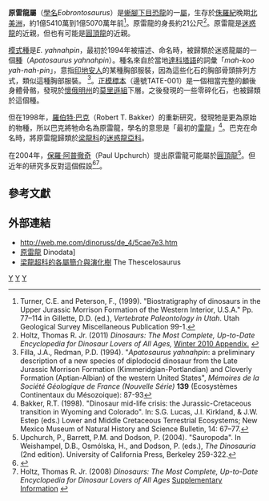 {{Automatic Taxobox
| taxon = Eobrontosaurus
| status = Fossil
| fossil_range = {{fossil_range|154.1|150.7|[[侏羅紀|晚侏羅紀]]}}
| image = Brontosaurus Yale Peabody cropped.jpg
| image_caption = 
| authority = [[羅伯特·巴克|Bakker]], 1998
| type_species = '''原雷龍<br>''Eobrontosaurus yahnahpin'''''
| type_species_authority = (Filla & Redman, 1994)
| synonyms =
*[[迷惑龍|迷惑龍]] ''Apatosaurus yahnahpin''<br><small>Filla & Redman, 1994</small>
}}

'''原雷龍屬'''（[[學名|學名]]''Eobrontosaurus''）是[[蜥腳下目|蜥腳下目]][[恐龍|恐龍]]的一[[屬|屬]]，生存於[[侏羅紀|侏羅紀]]晚期[[北美洲|北美洲]]，約1億5410萬到1億5070萬年前<ref name=turner1999>Turner, C.E. and Peterson, F., (1999). "Biostratigraphy of dinosaurs in the Upper Jurassic Morrison Formation of the Western Interior, U.S.A." Pp. 77–114 in Gillette, D.D. (ed.), ''Vertebrate Paleontology in Utah''. Utah Geological Survey Miscellaneous Publication 99-1.</ref>。原雷龍的身長約21公尺<ref name="Holtz2010">Holtz, Thomas R. Jr. (2011) ''Dinosaurs: The Most Complete, Up-to-Date Encyclopedia for Dinosaur Lovers of All Ages,'' [http://www.geol.umd.edu/~tholtz/dinoappendix/HoltzappendixWinter2010.pdf Winter 2010 Appendix.] {{Wayback|url=http://www.geol.umd.edu/~tholtz/dinoappendix/HoltzappendixWinter2010.pdf |date=20110720090118 }}</ref>。原雷龍是[[迷惑龍|迷惑龍]]的近親，但也有可能是[[圓頂龍|圓頂龍]]的近親。

[[模式種|模式種]]是''E. yahnahpin''，最初於1994年被描述、命名時，被歸類於迷惑龍屬的一個[[種|種]]（''Apatosaurus yahnahpin''）。種名來自於當地[[達科塔語|達科塔語]]的詞彙「''mah-koo yah-nah-pin''」，意指[[印地安人|印地安人]]的某種胸部服裝，因為這些化石的胸部骨頭排列方式，類似這種胸部服裝。
<ref>Filla, J.A., Redman, P.D. (1994). "''Apatosaurus yahnahpin'': a preliminary description of a new species of diplodocid dinosaur from the Late Jurassic Morrison Formation (Kimmeridgian-Portlandian) and Cloverly Formation (Aptian-Albian) of the western United States", ''Mémoires de la Société Géologique de France (Nouvelle Série)'' '''139''' (Ecosystèmes Continentaux du Mésozoique): 87-93</ref>。[[正模標本|正模標本]]（邊號TATE-001）是一個相當完整的顱後身體骨骼，發現於[[懷俄明州|懷俄明州]]的[[莫里遜組|莫里遜組]]下層。之後發現的一些零碎化石，也被歸類於這個種。

但在1998年，[[羅伯特·巴克|羅伯特·巴克]]（Robert T. Bakker）的重新研究，發現牠是更為原始的物種，所以巴克將牠命名為原雷龍，學名的意思是「最初的[[雷龍|雷龍]]」<ref>Bakker, R.T. (1998). "Dinosaur mid-life crisis: the Jurassic-Cretaceous transition in Wyoming and Colorado". In: S.G. Lucas, J.I. Kirkland, & J.W. Estep (eds.) Lower and Middle Cretaceous Terrestrial Ecosystems; New Mexico Museum of Natural History and Science Bulletin, 14: 67–77.</ref>。巴克在命名時，將原雷龍歸類於[[梁龍科|梁龍科]]的[[迷惑龍亞科|迷惑龍亞科]]。

在2004年，[[保羅·阿普徹奇|保羅·阿普徹奇]]（Paul Upchurch）提出原雷龍可能屬於[[圓頂龍|圓頂龍]]<ref name="Dinosauria04">Upchurch, P., Barrett, P.M. and Dodson, P. (2004). "Sauropoda". In Weishampel, D.B., Osmólska, H., and Dodson, P. (eds.), ''The Dinosauria'' (2nd edition). University of California Press, Berkeley 259-322.</ref>。但近年的研究多反對這個假設<ref name="SH05">{{cite web|url=http://dml.cmnh.org/2005Feb/msg00289.html|title="Eobrontosaurus" is not Camarasaurus|last=Hartman|first=Scott|date=2005-02-13|work=The Dinosaur Mailing List Archives|accessdate=27 January 2010|archive-date=2018-10-03|archive-url=https://web.archive.org/web/20181003164237/http://dml.cmnh.org/2005Feb/msg00289.html|dead-url=no}}</ref><ref name="Holtz2008">Holtz, Thomas R. Jr. (2008) ''Dinosaurs: The Most Complete, Up-to-Date Encyclopedia for Dinosaur Lovers of All Ages'' [http://www.geol.umd.edu/~tholtz/dinoappendix/DinoappendixSummer2008.pdf Supplementary Information] {{Wayback|url=http://www.geol.umd.edu/~tholtz/dinoappendix/DinoappendixSummer2008.pdf |date=20110615201329 }}</ref>。

==參考文獻==
{{reflist}}

==外部連結==
* http://web.me.com/dinoruss/de_4/5cae7e3.htm {{Wayback|url=http://web.me.com/dinoruss/de_4/5cae7e3.htm |date=20090921071218 }}
*[http://www.dinodata.org/index.php?option=com_content&task=view&id=6501&Itemid=67 原雷龍]{{dead link|date=2017年12月 |bot=InternetArchiveBot |fix-attempted=yes }} Dinodata]
*[https://web.archive.org/web/20091208104435/http://www.thescelosaurus.com/diplodocoidea.htm 梁龍超科的各屬簡介與演化樹] The Thescelosaurus
{{Taxonbar|from=Q2367692}}

[[Category:梁龍科|Y]]
[[Category:侏羅紀恐龍|Y]]
[[Category:北美洲恐龍|Y]]